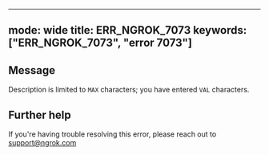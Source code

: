 
---
mode: wide
title: ERR_NGROK_7073
keywords: ["ERR_NGROK_7073", "error 7073"]
---

## Message
Description is limited to `MAX` characters; you have entered `VAL` characters.




## Further help
If you're having trouble resolving this error, please reach out to [support@ngrok.com](mailto:support@ngrok.com?subject=Help%20with%20ERR_NGROK_7073)

